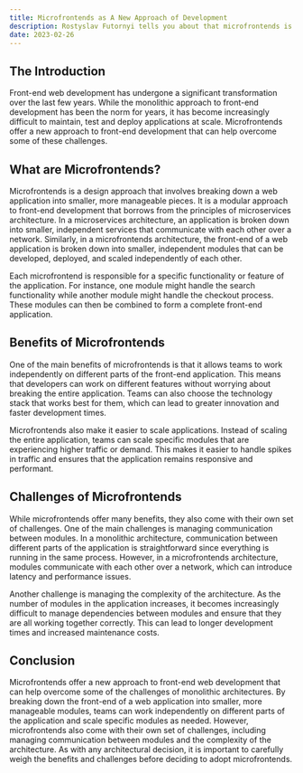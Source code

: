 ```yaml
---
title: Microfrontends as A New Approach of Development
description: Rostyslav Futornyi tells you about that microfrontends is a modular approach to front-end web development that involves breaking down a web application into smaller, independent modules that can be developed, deployed, and scaled independently of each other. This approach allows teams to work independently on different parts of the front-end application, choose their preferred technology stack, and scale specific modules as needed. However, microfrontends also come with challenges, such as managing communication between modules and the complexity of the architecture. It is important to carefully weigh the benefits and challenges before deciding to adopt microfrontends.
date: 2023-02-26
---
```


## The Introduction

Front-end web development has undergone a significant transformation over the last few years. While the monolithic approach to front-end development has been the norm for years, it has become increasingly difficult to maintain, test and deploy applications at scale. Microfrontends offer a new approach to front-end development that can help overcome some of these challenges.

## What are Microfrontends?

Microfrontends is a design approach that involves breaking down a web application into smaller, more manageable pieces. It is a modular approach to front-end development that borrows from the principles of microservices architecture. In a microservices architecture, an application is broken down into smaller, independent services that communicate with each other over a network. Similarly, in a microfrontends architecture, the front-end of a web application is broken down into smaller, independent modules that can be developed, deployed, and scaled independently of each other.

Each microfrontend is responsible for a specific functionality or feature of the application. For instance, one module might handle the search functionality while another module might handle the checkout process. These modules can then be combined to form a complete front-end application.

## Benefits of Microfrontends

One of the main benefits of microfrontends is that it allows teams to work independently on different parts of the front-end application. This means that developers can work on different features without worrying about breaking the entire application. Teams can also choose the technology stack that works best for them, which can lead to greater innovation and faster development times.

Microfrontends also make it easier to scale applications. Instead of scaling the entire application, teams can scale specific modules that are experiencing higher traffic or demand. This makes it easier to handle spikes in traffic and ensures that the application remains responsive and performant.

## Challenges of Microfrontends

While microfrontends offer many benefits, they also come with their own set of challenges. One of the main challenges is managing communication between modules. In a monolithic architecture, communication between different parts of the application is straightforward since everything is running in the same process. However, in a microfrontends architecture, modules communicate with each other over a network, which can introduce latency and performance issues.

Another challenge is managing the complexity of the architecture. As the number of modules in the application increases, it becomes increasingly difficult to manage dependencies between modules and ensure that they are all working together correctly. This can lead to longer development times and increased maintenance costs.

## Conclusion

Microfrontends offer a new approach to front-end web development that can help overcome some of the challenges of monolithic architectures. By breaking down the front-end of a web application into smaller, more manageable modules, teams can work independently on different parts of the application and scale specific modules as needed. However, microfrontends also come with their own set of challenges, including managing communication between modules and the complexity of the architecture. As with any architectural decision, it is important to carefully weigh the benefits and challenges before deciding to adopt microfrontends.
